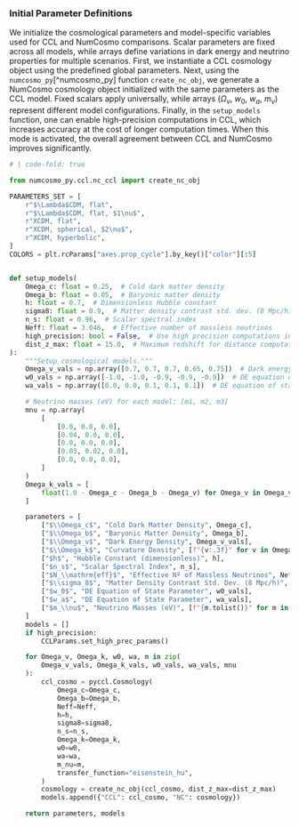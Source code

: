### Initial Parameter Definitions

We initialize the cosmological parameters and model-specific variables used for CCL and NumCosmo comparisons.
Scalar parameters are fixed across all models, while arrays define variations in dark energy and neutrino properties for multiple scenarios.
First, we instantiate a CCL cosmology object using the predefined global parameters. 
Next, using the `numcosmo_py`[^numcosmo_py] function `create_nc_obj`, we generate a NumCosmo cosmology object initialized with the same parameters as the CCL model. 
Fixed scalars apply universally, while arrays ($\Omega_v$, $w_0$, $w_a$, $m_\nu$) represent different model configurations.
Finally, in the `setup_models` function, one can enable high-precision computations in CCL, which increases accuracy at the cost of longer computation times. When this mode is activated, the overall agreement between CCL and NumCosmo improves significantly.

```python
# | code-fold: true

from numcosmo_py.ccl.nc_ccl import create_nc_obj

PARAMETERS_SET = [
    r"$\Lambda$CDM, flat",
    r"$\Lambda$CDM, flat, $1\nu$",
    r"XCDM, flat",
    r"XCDM, spherical, $2\nu$",
    r"XCDM, hyperbolic",
]
COLORS = plt.rcParams["axes.prop_cycle"].by_key()["color"][:5]


def setup_models(
    Omega_c: float = 0.25,  # Cold dark matter density
    Omega_b: float = 0.05,  # Baryonic matter density
    h: float = 0.7,  # Dimensionless Hubble constant
    sigma8: float = 0.9,  # Matter density contrast std. dev. (8 Mpc/h)
    n_s: float = 0.96,  # Scalar spectral index
    Neff: float = 3.046,  # Effective number of massless neutrinos
    high_precision: bool = False,  # Use high precision computations in CCL
    dist_z_max: float = 15.0,  # Maximum redshift for distance computations
):
    """Setup cosmological models."""
    Omega_v_vals = np.array([0.7, 0.7, 0.7, 0.65, 0.75])  # Dark energy density
    w0_vals = np.array([-1.0, -1.0, -0.9, -0.9, -0.9])  # DE equation of state w0
    wa_vals = np.array([0.0, 0.0, 0.1, 0.1, 0.1])  # DE equation of state wa

    # Neutrino masses (eV) for each model: [m1, m2, m3]
    mnu = np.array(
        [
            [0.0, 0.0, 0.0],
            [0.04, 0.0, 0.0],
            [0.0, 0.0, 0.0],
            [0.03, 0.02, 0.0],
            [0.0, 0.0, 0.0],
        ]
    )
    Omega_k_vals = [
        float(1.0 - Omega_c - Omega_b - Omega_v) for Omega_v in Omega_v_vals
    ]

    parameters = [
        ["$\\Omega_c$", "Cold Dark Matter Density", Omega_c],
        ["$\\Omega_b$", "Baryonic Matter Density", Omega_b],
        ["$\\Omega_v$", "Dark Energy Density", Omega_v_vals],
        ["$\\Omega_k$", "Curvature Density", [f"{v:.3f}" for v in Omega_k_vals]],
        ["$h$", "Hubble Constant (dimensionless)", h],
        ["$n_s$", "Scalar Spectral Index", n_s],
        ["$N_\\mathrm{eff}$", "Effective Nº of Massless Neutrinos", Neff],
        ["$\\sigma_8$", "Matter Density Contrast Std. Dev. (8 Mpc/h)", sigma8],
        ["$w_0$", "DE Equation of State Parameter", w0_vals],
        ["$w_a$", "DE Equation of State Parameter", wa_vals],
        ["$m_\\nu$", "Neutrino Masses (eV)", [f"{m.tolist()}" for m in mnu]],
    ]
    models = []
    if high_precision:
        CCLParams.set_high_prec_params()

    for Omega_v, Omega_k, w0, wa, m in zip(
        Omega_v_vals, Omega_k_vals, w0_vals, wa_vals, mnu
    ):
        ccl_cosmo = pyccl.Cosmology(
            Omega_c=Omega_c,
            Omega_b=Omega_b,
            Neff=Neff,
            h=h,
            sigma8=sigma8,
            n_s=n_s,
            Omega_k=Omega_k,
            w0=w0,
            wa=wa,
            m_nu=m,
            transfer_function="eisenstein_hu",
        )
        cosmology = create_nc_obj(ccl_cosmo, dist_z_max=dist_z_max)
        models.append({"CCL": ccl_cosmo, "NC": cosmology})

    return parameters, models
```
